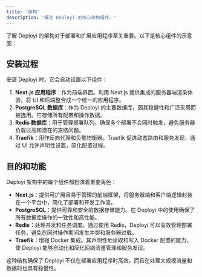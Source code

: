 ```yaml
---
title: '架构'
description: '概述 Deployi 的核心架构组件。'
---
```


了解 Deployi 的架构对于部署和扩展应用程序至关重要。以下是核心组件的示意图：

<ImageZoom src="/assets/architecture.png" alt="架构示意图" width={1000} height={600} className="rounded-lg"/>

## 安装过程

安装 Deployi 时，它会自动设置以下组件：

1. **Next.js 应用程序**：作为前端界面。利用 Next.js 提供集成的服务器端渲染体验，将 UI 和后端整合成一个统一的应用程序。
2. **PostgreSQL 数据库**：作为 Deployi 的主要数据库，因其稳健性和广泛采用而被选用。它存储所有配置和操作数据。
3. **Redis 数据库**：用于管理部署队列。确保多个部署不会同时触发，避免服务器负载过高和潜在的冻结问题。
4. **Traefik**：用作反向代理和负载均衡器。Traefik 促进动态路由和服务发现，通过 UI 允许声明性设置，简化配置过程。

## 目的和功能

Deployi 架构中的每个组件都扮演着重要角色：

- **Next.js**：提供可扩展且易于管理的前端框架，将服务器端和客户端逻辑封装在一个平台中，简化了部署和开发工作流。
- **PostgreSQL**：提供可靠和安全的数据存储能力。在 Deployi 中的使用确保了所有数据库操作的一致性和高性能。
- **Redis**：处理并发和任务调度。通过使用 Redis，Deployi 可以高效管理部署任务，避免在同时操作期间发生冲突和服务器过载。
- **Traefik**：增强 Docker 集成。其声明性地读取和写入 Docker 配置的能力，使 Deployi 能够自动化和简化网络流量管理和服务发现。

这种结构确保了 Deployi 不仅在部署应用程序时高效，而且在处理大规模流量和数据时也具有稳健性。
